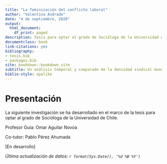 ```yaml
--- 
title: "La feminización del conflicto laboral"
author: "Valentina Andrade"
date: "4 de septiembre, 2020"
output:
  html_document:
    df_print: paged
description: Tesis para optar al grado de Socióloga de la Universidad de Chile
documentclass: book
link-citations: yes
bibliography:
- tesis.bib
- packages.bib
site: bookdown::bookdown_site
subtitle: Un análisis temporal y comparado de la densidad sindical mundial
biblio-style: apalike
---
```


# Presentación {-}

La siguiente investigación se ha desarrollado en el marco de la tesis para optar al grado de Socióloga de la Universidad de Chile. 


Profesor Guía: Omar Aguilar Novoa

Co-tutor: Pablo Pérez Ahumada


[En desarrollo]


*Última actualización de datos: `r format(Sys.Date(), '%d %B %Y')`*
